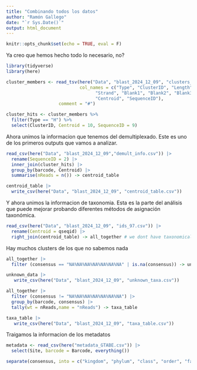 ```yaml
---
title: "Combinando todos los datos"
author: "Ramón Gallego"
date: "`r Sys.Date()`"
output: html_document
---
```


```r
knitr::opts_chunk$set(echo = TRUE, eval = F)
```

Ya creo que hemos hecho todo lo necesario, no?

```r
library(tidyverse)
library(here)

```

```r
cluster_members <- read_tsv(here("Data", "blast_2024_12_09", "clusters_0.85.uc"),
                            col_names = c("Type", "ClusterID", "Length", "PctID", 
                                  "Strand", "Blank1", "Blank2", "Blank3", 
                                  "Centroid", "SequenceID"),
                    comment = "#") 

cluster_hits <- cluster_members %>%
  filter(Type == "H") %>%
  select(ClusterID, Centroid = 10, SequenceID = 9)

```
Ahora unimos la informacion que tenemos del demultiplexado. Este es uno de los primeros outputs que vamos a analizar.

```r
read_csv(here("Data", "blast_2024_12_09","demult_info.csv")) |> 
  rename(SequenceID = 2) |> 
  inner_join(cluster_hits) |> 
  group_by(barcode, Centroid) |> 
  summarise(nReads = n()) -> centroid_table

centroid_table |>
  write_csv(here("Data", "blast_2024_12_09", "centroid_table.csv"))
```

Y ahora unimos la informacion de taxonomia. Esta es la parte del análisis que puede mejorar probando diferentes métodos de asignación taxonómica.
```r
read_csv(here("Data", "blast_2024_12_09", "ids_97.csv")) |> 
  rename(Centroid = qseqid) |> 
  right_join(centroid_table) -> all_together # we dont have taxonomical info from 2k otus
```
Hay muchos clusters de los que no sabemos nada

```r
all_together |> 
  filter (consensus == "NA%NA%NA%NA%NA%NA%NA" | is.na(consensus)) -> unknown_data

unknown_data |> 
   write_csv(here("Data", "blast_2024_12_09", "unknown_taxa.csv"))
```


```r
all_together |> 
  filter (consensus != "NA%NA%NA%NA%NA%NA%NA") |> 
  group_by(barcode, consensus) |> 
  tally(wt = nReads,name = "nReads") -> taxa_table

taxa_table |> 
   write_csv(here("Data", "blast_2024_12_09", "taxa_table.csv"))
```

Traigamos la informacion de los metadatos

```r
metadata <- read_csv(here("metadata_GTABE.csv")) |> 
  select(Site, barcode = Barcode, everything())
```

```r
separate(consensus, into = c("kingdom", "phylum", "class", "order", "family", "genus", "species"), sep = "%") |> 
```

